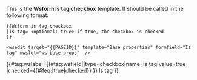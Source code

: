 <noinclude>
This is the '''Wsform is tag checkbox''' template. It should be called in the following format:

<pre>
{{Wsform is tag checkbox 
|Is tag= <optional: true> if true, the checkbox is checked
}}

<wsedit target="{{PAGEID}}" template="Base properties" formfield="Is tag" mwslot="ws-base-props"  />
</pre>

</noinclude><includeonly><!--
// hidden field with empty value is necessary to ensure the parameter is cleared on wsedits when unchecking
--><wsfield type="hidden" name="Is tag" value="" /><!--
-->{{#tag:wslabel |{{#tag:wsfield||type=checkbox|name=Is tag|value=true |checked={{#ifeq:{{{Is tag|}}}|true|checked}} }} Is tag }}<!--
--></includeonly>